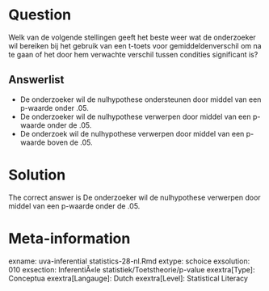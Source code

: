 Question
========

Welk van de volgende stellingen geeft het beste weer wat de onderzoeker wil bereiken bij het gebruik van een t-toets voor gemiddeldenverschil om na te gaan of het door hem verwachte verschil tussen condities significant is? 

Answerlist
----------
* De onderzoeker wil de nulhypothese ondersteunen door middel van een p-waarde onder .05.
* De onderzoeker wil de nulhypothese verwerpen door middel van een p-waarde onder de .05.
* De onderzoek wil de nulhypothese verwerpen door middel van een p-waarde boven de .05.

Solution
========

The correct answer is  De onderzoeker wil de nulhypothese verwerpen door middel van een p-waarde onder de .05. 

Meta-information
================
exname: uva-inferential statistics-28-nl.Rmd 
extype: schoice 
exsolution: 010 
exsection: InferentiÃ«le statistiek/Toetstheorie/p-value
exextra[Type]: Conceptua
exextra[Langauge]: Dutch 
exextra[Level]: Statistical Literacy
